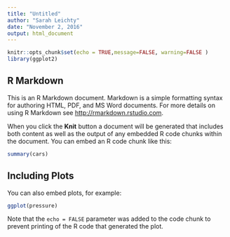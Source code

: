 ```yaml
---
title: "Untitled"
author: "Sarah Leichty"
date: "November 2, 2016"
output: html_document
---
```

```r
knitr::opts_chunk$set(echo = TRUE,message=FALSE, warning=FALSE )
library(ggplot2)
```

## R Markdown

This is an R Markdown document. Markdown is a simple formatting syntax for authoring HTML, PDF, and MS Word documents. For more details on using R Markdown see <http://rmarkdown.rstudio.com>.

When you click the **Knit** button a document will be generated that includes both content as well as the output of any embedded R code chunks within the document. You can embed an R code chunk like this:

```r
summary(cars)
```

## Including Plots

You can also embed plots, for example:

```r
ggplot(pressure)
```

Note that the `echo = FALSE` parameter was added to the code chunk to prevent printing of the R code that generated the plot.
